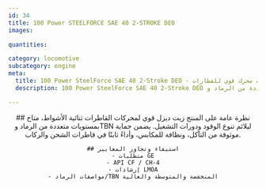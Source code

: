 ```yaml
---
id: 34
title: 100 Power STEELFORCE SAE 40 2-STROKE DEO
images:

quantities:

category: locomotive
subcategory: engine
meta:
  title: 100 Power SteelForce SAE 40 2-Stroke DEO - زيت محرك قوي للقطارات
  description: 100 Power SteelForce SAE 40 2-Stroke DEO هو زيت محرك ديزل قوي مُصمم لمحركات القاطرات ثنائية الأشواط. متوفر بمستويات متعددة من الرماد وTBN ليتوافق مع أنواع الوقود ودورات التشغيل المختلفة، ويوفر حماية ممتازة من التآكل، ونظافة للمكابس، وأداءً ثابتًا في قاطرات الشحن والركاب. يلبي متطلبات GE ومعايير API CF / CH-4 وإرشادات LMOA.

---
```


<Header>
    ## نظرة عامة على المنتج
    زيت ديزل قوي لمحركات القاطرات ثنائية الأشواط، متاح
    بمستويات متعددة من الرماد وTBN ليلائم تنوع الوقود ودورات التشغيل.
    يضمن حماية موثوقة من التآكل، ونظافة للمكابس، وأداءً ثابتًا في
    قاطرات الشحن والركاب.

    ## استيفاء وتجاوز المعايير
    - متطلبات GE
    - API CF / CH-4
    - إرشادات LMOA
    - مواصفات الرماد/TBN المنخفضة والمتوسطة والعالية

</Header>
